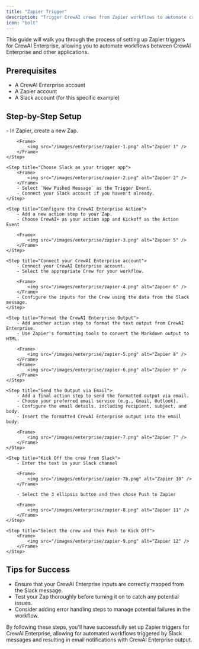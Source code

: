 ```yaml
---
title: "Zapier Trigger"
description: "Trigger CrewAI crews from Zapier workflows to automate cross-app workflows"
icon: "bolt"
---
```


This guide will walk you through the process of setting up Zapier triggers for CrewAI Enterprise, allowing you to automate workflows between CrewAI Enterprise and other applications.

## Prerequisites

- A CrewAI Enterprise account
- A Zapier account
- A Slack account (for this specific example)

## Step-by-Step Setup

<Steps>
    <Step title="Set Up the Slack Trigger">
        - In Zapier, create a new Zap.

        <Frame>
            <img src="/images/enterprise/zapier-1.png" alt="Zapier 1" />
        </Frame>
    </Step>

    <Step title="Choose Slack as your trigger app">
        <Frame>
            <img src="/images/enterprise/zapier-2.png" alt="Zapier 2" />
        </Frame>
        - Select `New Pushed Message` as the Trigger Event.
        - Connect your Slack account if you haven't already.
    </Step>

    <Step title="Configure the CrewAI Enterprise Action">
        - Add a new action step to your Zap.
        - Choose CrewAI+ as your action app and Kickoff as the Action Event

        <Frame>
            <img src="/images/enterprise/zapier-3.png" alt="Zapier 5" />
        </Frame>
    </Step>

    <Step title="Connect your CrewAI Enterprise account">
        - Connect your CrewAI Enterprise account.
        - Select the appropriate Crew for your workflow.

        <Frame>
            <img src="/images/enterprise/zapier-4.png" alt="Zapier 6" />
        </Frame>
        - Configure the inputs for the Crew using the data from the Slack message.
    </Step>

    <Step title="Format the CrewAI Enterprise Output">
        - Add another action step to format the text output from CrewAI Enterprise.
        - Use Zapier's formatting tools to convert the Markdown output to HTML.

        <Frame>
            <img src="/images/enterprise/zapier-5.png" alt="Zapier 8" />
        </Frame>
        <Frame>
            <img src="/images/enterprise/zapier-6.png" alt="Zapier 9" />
        </Frame>
    </Step>

    <Step title="Send the Output via Email">
        - Add a final action step to send the formatted output via email.
        - Choose your preferred email service (e.g., Gmail, Outlook).
        - Configure the email details, including recipient, subject, and body.
        - Insert the formatted CrewAI Enterprise output into the email body.

        <Frame>
            <img src="/images/enterprise/zapier-7.png" alt="Zapier 7" />
        </Frame>
    </Step>

    <Step title="Kick Off the crew from Slack">
        - Enter the text in your Slack channel

        <Frame>
            <img src="/images/enterprise/zapier-7b.png" alt="Zapier 10" />
        </Frame>

        - Select the 3 ellipsis button and then chose Push to Zapier

        <Frame>
            <img src="/images/enterprise/zapier-8.png" alt="Zapier 11" />
        </Frame>
    </Step>

    <Step title="Select the crew and then Push to Kick Off">
        <Frame>
            <img src="/images/enterprise/zapier-9.png" alt="Zapier 12" />
        </Frame>
    </Step>
</Steps>

## Tips for Success

- Ensure that your CrewAI Enterprise inputs are correctly mapped from the Slack message.
- Test your Zap thoroughly before turning it on to catch any potential issues.
- Consider adding error handling steps to manage potential failures in the workflow.

By following these steps, you'll have successfully set up Zapier triggers for CrewAI Enterprise, allowing for automated workflows triggered by Slack messages and resulting in email notifications with CrewAI Enterprise output. 